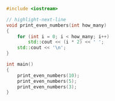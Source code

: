 ```cpp
#include <iostream>

// highlight-next-line
void print_even_numbers(int how_many)
{
	for (int i = 0; i < how_many; i++)
		std::cout << (i * 2) << ' ';
	std::cout << '\n';
}

int main()
{
	print_even_numbers(10);
	print_even_numbers(5);
	print_even_numbers(3);
}
```